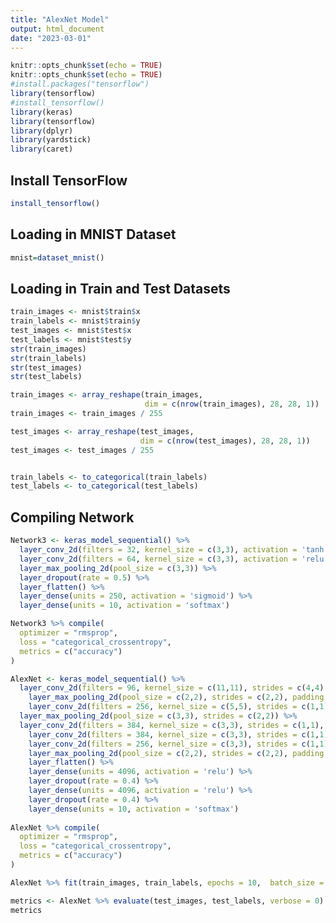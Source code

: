 ```yaml
---
title: "AlexNet Model"
output: html_document
date: "2023-03-01"
---
```


```r
knitr::opts_chunk$set(echo = TRUE)
knitr::opts_chunk$set(echo = TRUE)
#install.packages("tensorflow")
library(tensorflow)
#install_tensorflow()
library(keras)
library(tensorflow)
library(dplyr)
library(yardstick)
library(caret)
```

## Install TensorFlow


```r
install_tensorflow()
```

## Loading in MNIST Dataset


```r
mnist=dataset_mnist()
```

## Loading in Train and Test Datasets

```r
train_images <- mnist$train$x
train_labels <- mnist$train$y
test_images <- mnist$test$x
test_labels <- mnist$test$y
str(train_images)
str(train_labels)
str(test_images)
str(test_labels)

train_images <- array_reshape(train_images, 
                              dim = c(nrow(train_images), 28, 28, 1))
train_images <- train_images / 255

test_images <- array_reshape(test_images, 
                             dim = c(nrow(test_images), 28, 28, 1))
test_images <- test_images / 255


train_labels <- to_categorical(train_labels)
test_labels <- to_categorical(test_labels)
```

## Compiling Network

```r
Network3 <- keras_model_sequential() %>% 
  layer_conv_2d(filters = 32, kernel_size = c(3,3), activation = 'tanh', input_shape = c(28,28,1)) %>%
  layer_conv_2d(filters = 64, kernel_size = c(3,3), activation = 'relu', input_shape = c(28,28,1)) %>%
  layer_max_pooling_2d(pool_size = c(3,3)) %>%
  layer_dropout(rate = 0.5) %>%
  layer_flatten() %>%
  layer_dense(units = 250, activation = 'sigmoid') %>%
  layer_dense(units = 10, activation = 'softmax')

Network3 %>% compile(
  optimizer = "rmsprop",
  loss = "categorical_crossentropy",
  metrics = c("accuracy")
)
```


```r
  
  
AlexNet <- keras_model_sequential() %>% 
  layer_conv_2d(filters = 96, kernel_size = c(11,11), strides = c(4,4), padding = 'same', activation = 'relu', input_shape = c(28, 28, 1)) %>%
    layer_max_pooling_2d(pool_size = c(2,2), strides = c(2,2), padding = 'same') %>%
    layer_conv_2d(filters = 256, kernel_size = c(5,5), strides = c(1,1), padding = 'same', activation = 'relu', input_shape = c(28, 28, 1)) %>%
  layer_max_pooling_2d(pool_size = c(3,3), strides = c(2,2)) %>%
  layer_conv_2d(filters = 384, kernel_size = c(3,3), strides = c(1,1), padding = 'same', activation = 'relu', input_shape = c(28, 28, 1)) %>%
    layer_conv_2d(filters = 384, kernel_size = c(3,3), strides = c(1,1), padding = 'same', activation = 'relu', input_shape = c(28, 28, 1)) %>%
    layer_conv_2d(filters = 256, kernel_size = c(3,3), strides = c(1,1), padding = 'same', activation = 'relu', input_shape = c(28, 28, 1)) %>%
    layer_max_pooling_2d(pool_size = c(2,2), strides = c(2,2), padding = 'same') %>%
    layer_flatten() %>%
    layer_dense(units = 4096, activation = 'relu') %>%
    layer_dropout(rate = 0.4) %>%
    layer_dense(units = 4096, activation = 'relu') %>%
    layer_dropout(rate = 0.4) %>%
    layer_dense(units = 10, activation = 'softmax')
    
AlexNet %>% compile(
  optimizer = "rmsprop",
  loss = "categorical_crossentropy",
  metrics = c("accuracy")
)

```

```r
AlexNet %>% fit(train_images, train_labels, epochs = 10,  batch_size = 128)

metrics <- AlexNet %>% evaluate(test_images, test_labels, verbose = 0)
metrics
```
